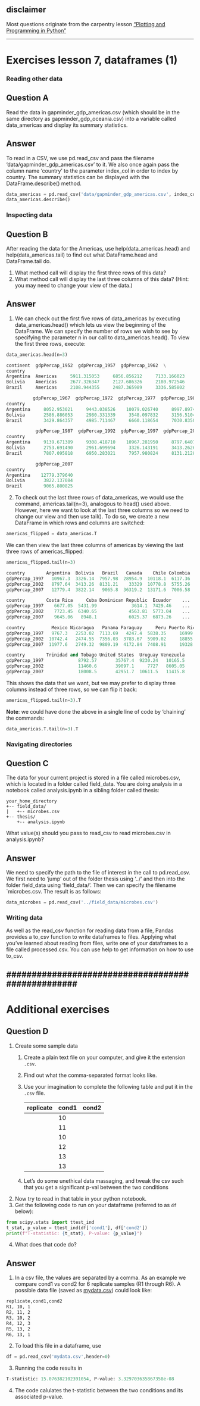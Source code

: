 
::: {.callout-note}
## disclaimer
Most questions originate from the carpentry lesson ["Plotting and Programming in Python"](http://swcarpentry.github.io/python-novice-gapminder/)
:::
---

# Exercises lesson 7, dataframes (1)

### Reading other data
::: {.callout-tip icon='false'}
## Question A

Read the data in gapminder_gdp_americas.csv (which should be in the same directory as gapminder_gdp_oceania.csv) into a variable called data_americas and display its summary statistics.
:::
::: {.callout-caution collapse='true' icon='false'}
## Answer

To read in a CSV, we use pd.read_csv and pass the filename 'data/gapminder_gdp_americas.csv' to it. We also once again pass the column name 'country' to the parameter index_col in order to index by country. The summary statistics can be displayed with the DataFrame.describe() method.

```Python
data_americas = pd.read_csv('data/gapminder_gdp_americas.csv', index_col='country')
data_americas.describe()
```
:::




### Inspecting data
::: {.callout-tip icon='false'}
## Question B

After reading the data for the Americas, use help(data_americas.head) and help(data_americas.tail) to find out what DataFrame.head and DataFrame.tail do.

1. What method call will display the first three rows of this data?
2. What method call will display the last three columns of this data? (Hint: you may need to change your view of the data.)

:::

::: {.callout-caution collapse='true' icon='false'}
## Answer

1. We can check out the first five rows of data_americas by executing data_americas.head() which lets us view the beginning of the DataFrame. We can specify the number of rows we wish to see by specifying the parameter n in our call to data_americas.head(). To view the first three rows, execute:

```Python
data_americas.head(n=3)
```


```Python
continent  gdpPercap_1952  gdpPercap_1957  gdpPercap_1962  \
country
Argentina  Americas     5911.315053     6856.856212     7133.166023
Bolivia    Americas     2677.326347     2127.686326     2180.972546
Brazil     Americas     2108.944355     2487.365989     3336.585802

          gdpPercap_1967  gdpPercap_1972  gdpPercap_1977  gdpPercap_1982  \
country
Argentina     8052.953021     9443.038526    10079.026740     8997.897412
Bolivia       2586.886053     2980.331339     3548.097832     3156.510452
Brazil        3429.864357     4985.711467     6660.118654     7030.835878

           gdpPercap_1987  gdpPercap_1992  gdpPercap_1997  gdpPercap_2002  \
country
Argentina     9139.671389     9308.418710    10967.281950     8797.640716
Bolivia       2753.691490     2961.699694     3326.143191     3413.262690
Brazil        7807.095818     6950.283021     7957.980824     8131.212843

           gdpPercap_2007
country
Argentina    12779.379640
Bolivia       3822.137084
Brazil        9065.800825
```

2. To check out the last three rows of data_americas, we would use the command, americas.tail(n=3), analogous to head() used above. However, here we want to look at the last three columns so we need to change our view and then use tail(). To do so, we create a new DataFrame in which rows and columns are switched:

```Python
americas_flipped = data_americas.T
```
We can then view the last three columns of americas by viewing the last three rows of americas_flipped:
```Python
americas_flipped.tail(n=3)
```

```Python
country        Argentina  Bolivia   Brazil   Canada    Chile Colombia  \
gdpPercap_1997   10967.3  3326.14  7957.98  28954.9  10118.1  6117.36
gdpPercap_2002   8797.64  3413.26  8131.21    33329  10778.8  5755.26
gdpPercap_2007   12779.4  3822.14   9065.8  36319.2  13171.6  7006.58

country        Costa Rica     Cuba Dominican Republic  Ecuador    ...     \
gdpPercap_1997    6677.05  5431.99             3614.1  7429.46    ...
gdpPercap_2002    7723.45  6340.65            4563.81  5773.04    ...
gdpPercap_2007    9645.06   8948.1            6025.37  6873.26    ...

country          Mexico Nicaragua   Panama Paraguay     Peru Puerto Rico  \
gdpPercap_1997   9767.3   2253.02  7113.69   4247.4  5838.35     16999.4
gdpPercap_2002  10742.4   2474.55  7356.03  3783.67  5909.02     18855.6
gdpPercap_2007  11977.6   2749.32  9809.19  4172.84  7408.91     19328.7

country        Trinidad and Tobago United States  Uruguay Venezuela
gdpPercap_1997             8792.57       35767.4  9230.24   10165.5
gdpPercap_2002             11460.6       39097.1     7727   8605.05
gdpPercap_2007             18008.5       42951.7  10611.5   11415.8
```

This shows the data that we want, but we may prefer to display three columns instead of three rows, so we can flip it back:

```Python
americas_flipped.tail(n=3).T    
```
**Note**: we could have done the above in a single line of code by ‘chaining’ the commands:
```Python
data_americas.T.tail(n=3).T
```
:::

### Navigating directories

::: {.callout-tip icon='false'}
## Question C
The data for your current project is stored in a file called microbes.csv, which is located in a folder called field_data. You are doing analysis in a notebook called analysis.ipynb in a sibling folder called thesis:

```
your_home_directory
+-- field_data/
|   +-- microbes.csv
+-- thesis/
    +-- analysis.ipynb
```

What value(s) should you pass to read_csv to read microbes.csv in analysis.ipynb?
:::
::: {.callout-caution collapse='true' icon='false'}
## Answer
We need to specify the path to the file of interest in the call to pd.read_csv. We first need to ‘jump’ out of the folder thesis using ‘../’ and then into the folder field_data using ‘field_data/’. Then we can specify the filename `microbes.csv. The result is as follows:

```Python
data_microbes = pd.read_csv('../field_data/microbes.csv')
```
:::




### Writing data

As well as the read_csv function for reading data from a file, Pandas provides a to_csv function to write dataframes to files. Applying what you’ve learned about reading from files, write one of your dataframes to a file called processed.csv. You can use help to get information on how to use to_csv.

##################################################
---

# Additional exercises


::: {.callout-tip icon='false'}
## Question D

1. Create some sample data
    1. Create a plain text file on your computer, and give it the extension `.csv`. 
    2. Find out what the comma-separated format looks like. 
    3. Use your imagination to complete the following table and put it in the `.csv` file. 

        |replicate| cond1   |  cond2 |
        |---|---|---|
        |   | 10  |   |
        |   | 11 |   |
        |   | 10  |   |
        |   | 12  |   |
        |   | 13  |   |
        |   | 13  |   |

    4. Let's do some unethical data massaging, and tweak the csv such that you get a significant p-val between the two conditions

2. Now try to read in that table in your python notebook.
3. Get the following code to run on your dataframe (referred to as `df` below):
```python
from scipy.stats import ttest_ind
t_stat, p_value = ttest_ind(df['cond1'], df['cond2'])
print(f"T-statistic: {t_stat}, P-value: {p_value}")
```
4. What does that code do? 
:::


::: {.callout-caution collapse='true' icon='false'}
## Answer

1. In a csv file, the values are separated by a comma. As an example we compare cond1 vs cond2 for 6 replicate samples (R1 through R6).
A possible data file (saved as [mydata.csv](mydata.csv)) could look like:

```bash
replicate,cond1,cond2
R1, 10, 1
R2, 11, 2
R3, 10, 2
R4, 12, 3
R5, 13, 2
R6, 13, 1
```

2. To load this file in a dataframe, use
```Python
df = pd.read_csv('mydata.csv',header=0)
```

3. Running the code results in 
```python
T-statistic: 15.076382102391054, P-value: 3.329703635867358e-08
```
4. The code calulates the t-statistic between the two conditions and its associated p-value.

:::